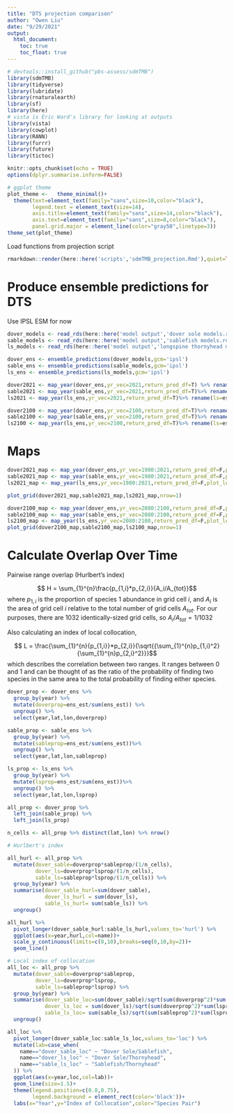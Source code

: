 ```yaml
---
title: "DTS projection comparison"
author: "Owen Liu"
date: "9/29/2021"
output: 
  html_document:
    toc: true
    toc_float: true
---
```


```r
# devtools::install_github("pbs-assess/sdmTMB")
library(sdmTMB)
library(tidyverse)
library(lubridate)
library(rnaturalearth)
library(sf)
library(here)
# vista is Eric Ward's library for looking at outputs
library(vista)
library(cowplot)
library(RANN)
library(furrr)
library(future)
library(tictoc)

knitr::opts_chunk$set(echo = TRUE)
options(dplyr.summarise.inform=FALSE)
```

```r
# ggplot theme
plot_theme <-   theme_minimal()+
  theme(text=element_text(family="sans",size=10,color="black"),
        legend.text = element_text(size=14),
        axis.title=element_text(family="sans",size=14,color="black"),
        axis.text=element_text(family="sans",size=8,color="black"),
        panel.grid.major = element_line(color="gray50",linetype=3))
theme_set(plot_theme)
```

Load functions from projection script

```r
rmarkdown::render(here::here('scripts','sdmTMB_projection.Rmd'),quiet=TRUE)
```

# Produce ensemble predictions for DTS

Use IPSL ESM for now

```r
dover_models <- read_rds(here::here('model output','dover sole models.rds'))
sable_models <- read_rds(here::here('model output','sablefish models.rds'))
ls_models <- read_rds(here::here('model output','longspine thornyhead models.rds'))

dover_ens <- ensemble_predictions(dover_models,gcm='ipsl')
sable_ens <- ensemble_predictions(sable_models,gcm='ipsl')
ls_ens <- ensemble_predictions(ls_models,gcm='ipsl')

dover2021 <- map_year(dover_ens,yr_vec=2021,return_pred_df=T) %>% rename(dover=est)
sable2021 <- map_year(sable_ens,yr_vec=2021,return_pred_df=T)%>% rename(sable=est)
ls2021 <- map_year(ls_ens,yr_vec=2021,return_pred_df=T)%>% rename(ls=est)

dover2100 <- map_year(dover_ens,yr_vec=2100,return_pred_df=T)%>% rename(dover=est)
sable2100 <- map_year(sable_ens,yr_vec=2100,return_pred_df=T)%>% rename(sable=est)
ls2100 <- map_year(ls_ens,yr_vec=2100,return_pred_df=T)%>% rename(ls=est)
```

# Maps

```r
dover2021_map <- map_year(dover_ens,yr_vec=1980:2021,return_pred_df=F,plot_leg = F)
sable2021_map <- map_year(sable_ens,yr_vec=1980:2021,return_pred_df=F,plot_leg = F)
ls2021_map <- map_year(ls_ens,yr_vec=1980:2021,return_pred_df=F,plot_leg = F)

plot_grid(dover2021_map,sable2021_map,ls2021_map,nrow=1)

dover2100_map <- map_year(dover_ens,yr_vec=2080:2100,return_pred_df=F,plot_leg = F)
sable2100_map <- map_year(sable_ens,yr_vec=2080:2100,return_pred_df=F,plot_leg = F)
ls2100_map <- map_year(ls_ens,yr_vec=2080:2100,return_pred_df=F,plot_leg = F)
plot_grid(dover2100_map,sable2100_map,ls2100_map,nrow=1)
```

# Calculate Overlap Over Time

Pairwise range overlap (Hurlbert's index)

$$ H = \sum_{1}^{n}\frac{p_{1,i}*p_{2,i}}{A_i/A_{tot}}$$
where $p_{1,i}$ is the proportion of species 1 abundance in grid cell $i$, and $A_i$ is the area of grid cell $i$ relative to the total number of grid cells $A_{tot}$. For our purposes, there are 1032 identically-sized grid cells, so $A_i/A_{tot} = 1/1032$

Also calculating an index of local collocation, 

$$ L = \frac{\sum_{1}^{n}{p_{1,i}}*p_{2,i}}{\sqrt{{\sum_{1}^{n}p_{1,i}^2}{\sum_{1}^{n}p_{2,i}^2}}}$$
which describes the correlation between two ranges. It ranges between 0 and 1 and can be thought of as the ratio of the probability of finding two species in the same area to the total probability of finding either species.

```r
dover_prop <- dover_ens %>%
  group_by(year) %>% 
  mutate(doverprop=ens_est/sum(ens_est)) %>% 
  ungroup() %>% 
  select(year,lat,lon,doverprop)

sable_prop <- sable_ens %>%
  group_by(year) %>% 
  mutate(sableprop=ens_est/sum(ens_est))%>% 
  ungroup() %>% 
  select(year,lat,lon,sableprop)

ls_prop <- ls_ens %>%
  group_by(year) %>% 
  mutate(lsprop=ens_est/sum(ens_est))%>% 
  ungroup() %>% 
  select(year,lat,lon,lsprop)

all_prop <- dover_prop %>% 
  left_join(sable_prop) %>% 
  left_join(ls_prop)

n_cells <- all_prop %>% distinct(lat,lon) %>% nrow()

# Hurlbert's index

all_hurl <- all_prop %>% 
  mutate(dover_sable=doverprop*sableprop/(1/n_cells),
         dover_ls=doverprop*lsprop/(1/n_cells),
         sable_ls=sableprop*lsprop/(1/n_cells)) %>% 
  group_by(year) %>% 
  summarise(dover_sable_hurl=sum(dover_sable),
            dover_ls_hurl = sum(dover_ls),
            sable_ls_hurl= sum(sable_ls)) %>% 
  ungroup()

all_hurl %>% 
  pivot_longer(dover_sable_hurl:sable_ls_hurl,values_to='hurl') %>% 
  ggplot(aes(x=year,hurl,col=name))+
  scale_y_continuous(limits=c(0,10),breaks=seq(0,10,by=2))+
  geom_line()

# Local index of collocation
all_loc <- all_prop %>% 
  mutate(dover_sable=doverprop*sableprop,
         dover_ls=doverprop*lsprop,
         sable_ls=sableprop*lsprop) %>% 
  group_by(year) %>% 
  summarise(dover_sable_loc=sum(dover_sable)/sqrt(sum(doverprop^2)*sum(sableprop^2)),
            dover_ls_loc = sum(dover_ls)/sqrt(sum(doverprop^2)*sum(lsprop^2)),
            sable_ls_loc= sum(sable_ls)/sqrt(sum(sableprop^2)*sum(lsprop^2))) %>% 
  ungroup()

all_loc %>% 
  pivot_longer(dover_sable_loc:sable_ls_loc,values_to='loc') %>% 
  mutate(lab=case_when(
    name=="dover_sable_loc" ~ "Dover Sole/Sablefish",
    name=="dover_ls_loc" ~ "Dover Sole/Thornyhead",
    name=="sable_ls_loc" ~ "Sablefish/Thornyhead"
  )) %>% 
  ggplot(aes(x=year,loc,col=lab))+
  geom_line(size=1.5)+
  theme(legend.position=c(0.8,0.75),
        legend.background = element_rect(color='black'))+
  labs(x="Year",y="Index of Collocation",color="Species Pair")
```

